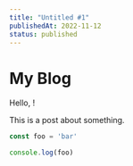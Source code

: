 ```yaml
---
title: "Untitled #1"
publishedAt: 2022-11-12
status: published
---
```


# My Blog

Hello, <Thing />!

This is a post about something.

```ts
const foo = 'bar'

console.log(foo)
```
